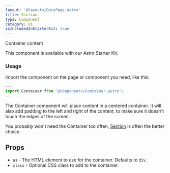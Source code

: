 ```yaml
---
layout: '@layouts/DocsPage.astro'
title: Section
type: Component
category: UI
isIncludedInStarterKit: true
---
```



<div class="not-prose">
	<PatternDemo title="Container" context="docs" component="Container.astro">
		<Container>
			<p>Container content</p>
		</Container>
	</PatternDemo>
</div>

This component is available with our Astro Starter Kit.

### Usage

Import the component on the page or component you need, like this:

```jsx
---
import Container from '@components/Container.astro';
---
```

The Container component will place content in a centered container. It will also add padding to the left and right of the content, to make sure it doesn't touch the edges of the screen.

You probably won't need the Container too often, [Section](/docs/components/section) is often the better choice.

## Props

-   `as` - The HTML element to use for the container. Defaults to `div`.
-   `class` - Optional CSS class to add to the container.
